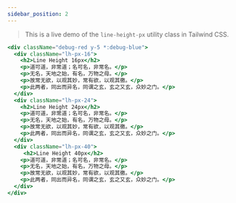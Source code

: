 ```yaml
---
sidebar_position: 2
---
```


> This is a live demo of the `line-height-px` utility class in Tailwind CSS.

```jsx live
<div className="debug-red y-5 *:debug-blue">
  <div className="lh-px-16">
    <h2>Line Height 16px</h2>
    <p>道可道，非常道；名可名，非常名。</p>
    <p>无名，天地之始，有名，万物之母。</p>
    <p>故常无欲，以观其妙，常有欲，以观其徼。</p>
    <p>此两者，同出而异名，同谓之玄，玄之又玄，众妙之门。</p>
  </div>
  <div className="lh-px-24">
    <h2>Line Height 24px</h2>
    <p>道可道，非常道；名可名，非常名。</p>
    <p>无名，天地之始，有名，万物之母。</p>
    <p>故常无欲，以观其妙，常有欲，以观其徼。</p>
    <p>此两者，同出而异名，同谓之玄，玄之又玄，众妙之门。</p>
  </div>
  <div className="lh-px-40">
     <h2>Line Height 40px</h2>
    <p>道可道，非常道；名可名，非常名。</p>
    <p>无名，天地之始，有名，万物之母。</p>
    <p>故常无欲，以观其妙，常有欲，以观其徼。</p>
    <p>此两者，同出而异名，同谓之玄，玄之又玄，众妙之门。</p>
  </div>
</div>
```
